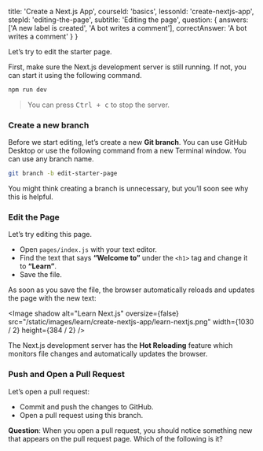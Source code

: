 
  title: 'Create a Next.js App',
  courseId: 'basics',
  lessonId: 'create-nextjs-app',
  stepId: 'editing-the-page',
  subtitle: 'Editing the page',
  question: {
    answers: ['A new label is created', 'A bot writes a comment'],
    correctAnswer: 'A bot writes a comment'
  }
}

Let’s try to edit the starter page.

First, make sure the Next.js development server is still running. If not, you can start it using the following command.

```bash
npm run dev
```

> You can press <kbd>Ctrl + c</kbd> to stop the server.

### Create a new branch

Before we start editing, let’s create a new **Git branch**. You can use GitHub Desktop or use the following command from a new Terminal window. You can use any branch name.

```bash
git branch -b edit-starter-page
```

You might think creating a branch is unnecessary, but you’ll soon see why this is helpful.

### Edit the Page

Let’s try editing this page.

- Open `pages/index.js` with your text editor.
- Find the text that says **“Welcome to”** under the `<h1>` tag and change it to **“Learn”**.
- Save the file.

As soon as you save the file, the browser automatically reloads and updates the page with the new text:

<Image
  shadow
  alt="Learn Next.js"
  oversize={false}
  src="/static/images/learn/create-nextjs-app/learn-nextjs.png"
  width={1030 / 2}
  height={384 / 2}
/>

The Next.js development server has the **Hot Reloading** feature which monitors file changes and automatically updates the browser.

### Push and Open a Pull Request

Let’s open a pull request:

- Commit and push the changes to GitHub.
- Open a pull request using this branch.

**Question**: When you open a pull request, you should notice something new that appears on the pull request page. Which of the following is it?

